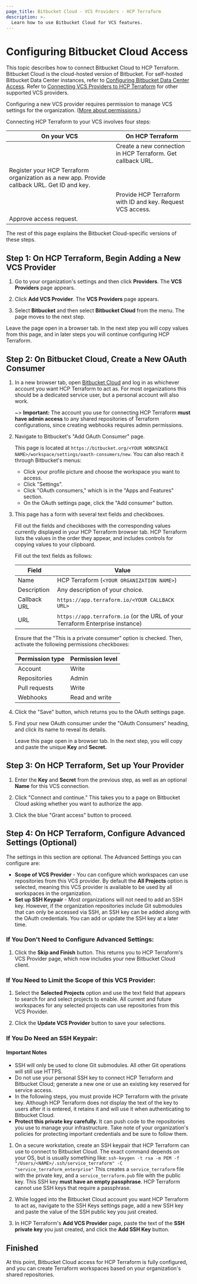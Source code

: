 ```yaml
---
page_title: Bitbucket Cloud - VCS Providers - HCP Terraform
description: >-
  Learn how to use Bitbucket Cloud for VCS features.
---
```


# Configuring Bitbucket Cloud Access

This topic describes how to connect Bitbucket Cloud to HCP Terraform. Bitbucket Cloud is the cloud-hosted version of Bitbucket. For self-hosted Bitbucket Data Center instances, refer to [Configuring Bitbucket Data Center Access](/terraform/cloud-docs/vcs/bitbucket-data-center). Refer to [Connecting VCS Providers to HCP Terraform](/terraform/cloud-docs/vcs) for other supported VCS providers.

Configuring a new VCS provider requires permission to manage VCS settings for the organization. ([More about permissions.](/terraform/cloud-docs/users-teams-organizations/permissions))

[permissions-citation]: #intentionally-unused---keep-for-maintainers

Connecting HCP Terraform to your VCS involves four steps:

| On your VCS                                                                                    | On HCP Terraform                                            |
| ---------------------------------------------------------------------------------------------- | ------------------------------------------------------------- |
|                                                                                                | Create a new connection in HCP Terraform. Get callback URL. |
| Register your HCP Terraform organization as a new app. Provide callback URL. Get ID and key. |                                                               |
|                                                                                                | Provide HCP Terraform with ID and key. Request VCS access.  |
| Approve access request.                                                                        |                                                               |

The rest of this page explains the Bitbucket Cloud-specific versions of these steps.

## Step 1: On HCP Terraform, Begin Adding a New VCS Provider

1. Go to your organization's settings and then click **Providers**. The **VCS Providers** page appears.

1. Click **Add VCS Provider**. The **VCS Providers** page appears.

1. Select **Bitbucket** and then select **Bitbucket Cloud** from the menu. The page moves to the next step.

Leave the page open in a browser tab. In the next step you will copy values from this page, and in later steps you will continue configuring HCP Terraform.

## Step 2: On Bitbucket Cloud, Create a New OAuth Consumer

1. In a new browser tab, open [Bitbucket Cloud](https://bitbucket.org) and log in as whichever account you want HCP Terraform to act as. For most organizations this should be a dedicated service user, but a personal account will also work.

   ~> **Important:** The account you use for connecting HCP Terraform **must have admin access** to any shared repositories of Terraform configurations, since creating webhooks requires admin permissions.

1. Navigate to Bitbucket's "Add OAuth Consumer" page.

   This page is located at `https://bitbucket.org/<YOUR WORKSPACE NAME>/workspace/settings/oauth-consumers/new`. You can also reach it through Bitbucket's menus:

   - Click your profile picture and choose the workspace you want to access.
   - Click "Settings".
   - Click "OAuth consumers," which is in the "Apps and Features" section.
   - On the OAuth settings page, click the "Add consumer" button.

1. This page has a form with several text fields and checkboxes.

   Fill out the fields and checkboxes with the corresponding values currently displayed in your HCP Terraform browser tab. HCP Terraform lists the values in the order they appear, and includes controls for copying values to your clipboard.

   Fill out the text fields as follows:

   | Field        | Value                                                                         |
   | ------------ | ----------------------------------------------------------------------------- |
   | Name         | HCP Terraform (`<YOUR ORGANIZATION NAME>`)                                  |
   | Description  | Any description of your choice.                                               |
   | Callback URL | `https://app.terraform.io/<YOUR CALLBACK URL>`                                |
   | URL          | `https://app.terraform.io` (or the URL of your Terraform Enterprise instance) |

   Ensure that the "This is a private consumer" option is checked. Then, activate the following permissions checkboxes:

   | Permission type | Permission level |
   | --------------- | ---------------- |
   | Account         | Write            |
   | Repositories    | Admin            |
   | Pull requests   | Write            |
   | Webhooks        | Read and write   |

1. Click the "Save" button, which returns you to the OAuth settings page.

1. Find your new OAuth consumer under the "OAuth Consumers" heading, and click its name to reveal its details.

   Leave this page open in a browser tab. In the next step, you will copy and paste the unique **Key** and **Secret.**


## Step 3: On HCP Terraform, Set up Your Provider

1. Enter the **Key** and **Secret** from the previous step, as well as an optional **Name** for this VCS connection.

1. Click "Connect and continue." This takes you to a page on Bitbucket Cloud asking whether you want to authorize the app.

1. Click the blue "Grant access" button to proceed.

## Step 4: On HCP Terraform, Configure Advanced Settings (Optional)

The settings in this section are optional. The Advanced Settings you can configure are:
- **Scope of VCS Provider** - You can configure which workspaces can use repositories from this VCS provider. By default the **All Projects** option is selected, meaning this VCS provider is available to be used by all workspaces in the organization.
- **Set up SSH Keypair** - Most organizations will not need to add an SSH key. However, if the organization repositories include Git submodules that can only be accessed via SSH, an SSH key can be added along with the OAuth credentials. You can add or update the SSH key at a later time.

### If You Don't Need to Configure Advanced Settings:

1. Click the **Skip and Finish** button. This returns you to HCP Terraform's VCS Provider page, which now includes your new Bitbucket Cloud client.

### If You Need to Limit the Scope of this VCS Provider:

1. Select the **Selected Projects** option and use the text field that appears to search for and select projects to enable. All current and future workspaces for any selected projects can use repositories from this VCS Provider. 

1. Click the **Update VCS Provider** button to save your selections.

### If You Do Need an SSH Keypair:

#### Important Notes

- SSH will only be used to clone Git submodules. All other Git operations will still use HTTPS.
- Do not use your personal SSH key to connect HCP Terraform and Bitbucket Cloud; generate a new one or use an existing key reserved for service access.
- In the following steps, you must provide HCP Terraform with the private key. Although HCP Terraform does not display the text of the key to users after it is entered, it retains it and will use it when authenticating to Bitbucket Cloud.
- **Protect this private key carefully.** It can push code to the repositories you use to manage your infrastructure. Take note of your organization's policies for protecting important credentials and be sure to follow them.

1. On a secure workstation, create an SSH keypair that HCP Terraform can use to connect to Bitbucket Cloud. The exact command depends on your OS, but is usually something like:
   `ssh-keygen -t rsa -m PEM -f "/Users/<NAME>/.ssh/service_terraform" -C "service_terraform_enterprise"`
   This creates a `service_terraform` file with the private key, and a `service_terraform.pub` file with the public key. This SSH key **must have an empty passphrase**. HCP Terraform cannot use SSH keys that require a passphrase.

1. While logged into the Bitbucket Cloud account you want HCP Terraform to act as, navigate to the SSH Keys settings page, add a new SSH key and paste the value of the SSH public key you just created.

1. In HCP Terraform's **Add VCS Provider** page, paste the text of the **SSH private key** you just created, and click the **Add SSH Key** button.

## Finished

At this point, Bitbucket Cloud access for HCP Terraform is fully configured, and you can create Terraform workspaces based on your organization's shared repositories.
